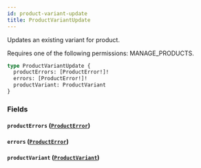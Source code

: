 ```yaml
---
id: product-variant-update
title: ProductVariantUpdate
---
```



Updates an existing variant for product. 

Requires one of the following permissions: MANAGE_PRODUCTS.

```graphql
type ProductVariantUpdate {
  productErrors: [ProductError!]!
  errors: [ProductError!]!
  productVariant: ProductVariant
}
```


### Fields

#### `productErrors` ([`ProductError`](../../../developer/api-reference/objects/product-error))




#### `errors` ([`ProductError`](../../../developer/api-reference/objects/product-error))




#### `productVariant` ([`ProductVariant`](../../../developer/api-reference/objects/product-variant))






